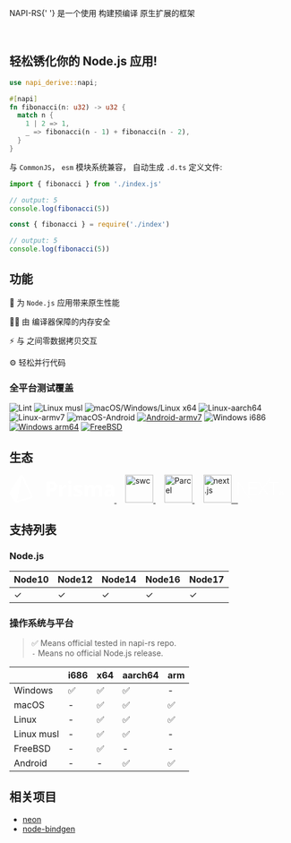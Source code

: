 
<p>
  <span style={{ fontSize: '24px', fontWeight: 'bold' }}>NAPI-RS</span>{' '}
  是一个使用 <Rust /> 构建预编译 <NodeJS /> 原生扩展的框架
</p>

<Badges />

<br />

## 轻松锈化你的 Node.js 应用!

```rust title=lib.rs
use napi_derive::napi;

#[napi]
fn fibonacci(n: u32) -> u32 {
  match n {
    1 | 2 => 1,
    _ => fibonacci(n - 1) + fibonacci(n - 2),
  }
}
```

与 `CommonJS`， `esm` 模块系统兼容， 自动生成 `.d.ts` 定义文件:

```js title=main.mjs
import { fibonacci } from './index.js'

// output: 5
console.log(fibonacci(5))
```

```js title=main.cjs
const { fibonacci } = require('./index')

// output: 5
console.log(fibonacci(5))
```

## 功能

🚀 为 `Node.js` 应用带来原生性能

👷‍♂️ 由 <Rust /> 编译器保障的内存安全

⚡️ <Rust /> 与 <NodeJS /> 之间零数据拷贝交互

⚙️ 轻松并行代码

### 全平台测试覆盖

![Lint](https://github.com/napi-rs/napi-rs/workflows/Lint/badge.svg)
![Linux musl](https://github.com/napi-rs/napi-rs/workflows/Linux%20musl/badge.svg)
![macOS/Windows/Linux x64](https://github.com/napi-rs/napi-rs/workflows/macOS/Windows/Linux%20x64/badge.svg)
![Linux-aarch64](https://github.com/napi-rs/napi-rs/workflows/Linux-aarch64/badge.svg)
![Linux-armv7](https://github.com/napi-rs/napi-rs/workflows/Linux-armv7/badge.svg)
![macOS-Android](https://github.com/napi-rs/napi-rs/workflows/macOS-Android/badge.svg)
[![Android-armv7](https://github.com/napi-rs/napi-rs/actions/workflows/android-armv7.yml/badge.svg)](https://github.com/napi-rs/napi-rs/actions/workflows/android-armv7.yml)
![Windows i686](https://github.com/napi-rs/napi-rs/workflows/Windows%20i686/badge.svg)
[![Windows arm64](https://github.com/napi-rs/napi-rs/actions/workflows/windows-arm.yml/badge.svg)](https://github.com/napi-rs/napi-rs/actions/workflows/windows-arm.yml)
[![FreeBSD](https://api.cirrus-ci.com/github/napi-rs/napi-rs.svg)](https://cirrus-ci.com/github/napi-rs/napi-rs?branch=main)

## 生态

<p align="left" style={{ width: '70vw' }}>
  <a href="https://www.prisma.io/" target="_blank">
    <svg
      height="50"
      viewBox="0 0 90 24"
      fill="white"
      role="img"
      xmlns="http://www.w3.org/2000/svg"
      aria-labelledby="logoTitle"
    >
      <title id="logoTitle">Prisma.io</title>
      <path
        fillRule="evenodd"
        clipRule="evenodd"
        d="M34.736 11.947h.9c.842 0 1.471-.168 1.89-.502.417-.335.626-.822.626-1.462 0-.645-.175-1.122-.525-1.43-.35-.308-.899-.462-1.646-.462h-1.245v3.856zm6.179-2.061c0 1.398-.434 2.466-1.303 3.206-.867.741-2.101 1.11-3.702 1.11h-1.174v4.62H32V5.835h4.122c1.565 0 2.755.34 3.57 1.017.815.678 1.223 1.69 1.223 3.034zM48.167 8.704c.365 0 .668.027.91.08l-.203 2.54a3.08 3.08 0 00-.795-.088c-.859 0-1.528.222-2.008.666-.48.444-.72 1.066-.72 1.866v5.054H42.66V8.891h2.039l.397 1.67h.132a3.726 3.726 0 011.24-1.346c.521-.34 1.087-.51 1.7-.51zM50.505 18.822h2.692V8.891h-2.692v9.931zM50.39 6.323c0-.882.489-1.323 1.465-1.323.977 0 1.466.441 1.466 1.323 0 .421-.122.748-.366.982-.245.234-.611.35-1.1.35-.976 0-1.465-.443-1.465-1.332zM62.675 15.873c0 1.019-.352 1.795-1.055 2.328-.703.532-1.755.799-3.155.799-.719 0-1.33-.049-1.836-.147a6.904 6.904 0 01-1.421-.43v-2.24c.5.238 1.063.436 1.69.596.627.16 1.178.24 1.655.24.977 0 1.465-.284 1.465-.853a.715.715 0 00-.194-.52c-.13-.133-.353-.284-.67-.453a16.977 16.977 0 00-1.272-.59c-.759-.32-1.317-.616-1.672-.889a2.488 2.488 0 01-.777-.937c-.162-.352-.243-.786-.243-1.301 0-.883.34-1.565 1.02-2.048.68-.482 1.642-.724 2.89-.724 1.189 0 2.345.261 3.469.782l-.812 1.954a14.913 14.913 0 00-1.386-.524 4.326 4.326 0 00-1.315-.204c-.794 0-1.192.216-1.192.648 0 .243.129.454.384.631.257.178.817.441 1.682.79.77.315 1.336.608 1.695.88.358.273.623.586.794.942.17.355.256.779.256 1.27zM73.34 18.822h-2.693v-5.8c0-.717-.119-1.255-.357-1.613-.238-.358-.613-.537-1.125-.537-.689 0-1.189.254-1.5.764-.313.51-.469 1.347-.469 2.514v4.672h-2.692V8.891h2.057l.362 1.27h.15a2.741 2.741 0 011.147-1.07c.5-.258 1.074-.387 1.722-.387 1.477 0 2.477.486 3 1.457h.239c.265-.462.654-.82 1.17-1.075.514-.255 1.095-.382 1.743-.382 1.118 0 1.964.289 2.537.866.574.578.86 1.503.86 2.776v6.476h-2.7v-5.8c0-.717-.12-1.255-.358-1.613-.238-.358-.613-.537-1.125-.537-.66 0-1.152.237-1.479.71-.326.474-.49 1.226-.49 2.257v4.983zM87.326 14.22l-1.042.036c-.783.024-1.365.166-1.747.427-.383.26-.574.657-.574 1.19 0 .764.435 1.146 1.306 1.146.624 0 1.123-.18 1.496-.542.374-.361.56-.84.56-1.44v-.816zm.794 4.602l-.52-1.35h-.072c-.453.575-.919.973-1.399 1.195-.479.222-1.104.333-1.875.333-.948 0-1.693-.273-2.238-.817-.544-.545-.816-1.32-.816-2.328 0-1.054.366-1.831 1.099-2.332.733-.5 1.837-.777 3.314-.83l1.713-.053v-.436c0-1.006-.512-1.51-1.536-1.51-.789 0-1.716.24-2.78.72l-.892-1.83c1.136-.598 2.395-.898 3.778-.898 1.324 0 2.339.29 3.045.871.706.58 1.059 1.463 1.059 2.647v6.618h-1.88zM18.01 19.037L7.163 22.224a.454.454 0 01-.58-.52L10.46 3.267c.073-.345.552-.4.704-.08l7.173 15.138a.514.514 0 01-.327.713zm1.86-.752L11.562.757a1.333 1.333 0 00-1.136-.755 1.32 1.32 0 00-1.213.626l-9.009 14.5c-.279.451-.273 1.008.016 1.455l4.404 6.778a1.419 1.419 0 001.59.581l12.782-3.756c.392-.116.712-.39.88-.756a1.354 1.354 0 00-.008-1.145z"
      ></path>
    </svg>
  </a>
  &nbsp; &nbsp;
  <a href="https://swc.rs/" target="_blank">
    <img
      alt="swc"
      src="https://raw.githubusercontent.com/swc-project/logo/master/swc.png"
      height="50"
    />
  </a>
  &nbsp; &nbsp;
  <a href="https://parceljs.org/" target="_blank">
    <img
      alt="Parcel"
      src="https://user-images.githubusercontent.com/19409/31321658-f6aed0f2-ac3d-11e7-8100-1587e676e0ec.png"
      height="50"
    />
  </a>
  &nbsp; &nbsp;
  <a href="https://nextjs.org/">
    <img
      alt="next.js"
      src="https://assets.vercel.com/image/upload/v1607554385/repositories/next-js/next-logo.png"
      height="50px"
    />
    &nbsp;
    <svg
      height="50"
      viewBox="0 0 148 90"
      role="img"
      xmlns="http://www.w3.org/2000/svg"
    >
      <path
        d="M34.992 23.495h27.855v2.219H37.546v16.699h23.792v2.219H37.546v18.334h25.591v2.219H34.992v-41.69zm30.35 0h2.96l13.115 18.334 13.405-18.334L113.055.207 83.1 43.756l15.436 21.429H95.46L81.417 45.683 67.316 65.185h-3.018L79.85 43.756 65.343 23.495zm34.297 2.219v-2.219h31.742v2.219h-14.623v39.47h-2.554v-39.47H99.64zM.145 23.495h3.192l44.011 66.003L29.16 65.185 2.814 26.648l-.116 38.537H.145v-41.69zm130.98 38.801c-.523 0-.914-.405-.914-.928 0-.524.391-.929.913-.929.528 0 .913.405.913.929 0 .523-.385.928-.913.928zm2.508-2.443H135c.019.742.56 1.24 1.354 1.24.888 0 1.391-.535 1.391-1.539v-6.356h1.391v6.362c0 1.808-1.043 2.849-2.77 2.849-1.62 0-2.732-1.01-2.732-2.556zm7.322-.08h1.379c.118.853.95 1.395 2.149 1.395 1.117 0 1.937-.58 1.937-1.377 0-.685-.521-1.097-1.708-1.377l-1.155-.28c-1.62-.38-2.36-1.166-2.36-2.487 0-1.602 1.304-2.668 3.26-2.668 1.82 0 3.15 1.066 3.23 2.58h-1.354c-.13-.828-.85-1.346-1.894-1.346-1.1 0-1.832.53-1.832 1.34 0 .642.472 1.01 1.64 1.284l.987.243c1.838.43 2.596 1.178 2.596 2.53 0 1.72-1.33 2.799-3.453 2.799-1.987 0-3.323-1.029-3.422-2.637z"
        fill="#fff"
        fillRule="nonzero"
      ></path>
    </svg>
  </a>
</p>

## 支持列表

### Node.js

| Node10 | Node12 | Node14 | Node16 | Node17 |
| ------ | ------ | ------ | ------ | ------ |
| ✓      | ✓      | ✓      | ✓      | ✓      |

### 操作系统与平台

> ✅ Means official tested in napi-rs repo. <br/> `-` Means no official Node.js release.

|            | i686 | x64 | aarch64 | arm |
| ---------- | ---- | --- | ------- | --- |
| Windows    | ✅   | ✅  | ✅      | -   |
| macOS      | -    | ✅  | ✅      | ✅  |
| Linux      | -    | ✅  | ✅      | ✅  |
| Linux musl | -    | ✅  | ✅      | -   |
| FreeBSD    | -    | ✅  | -       | -   |
| Android    | -    | -   | ✅      | ✅  |

## 相关项目

- [neon](https://www.neon-bindings.com)
- [node-bindgen](https://github.com/infinyon/node-bindgen)
